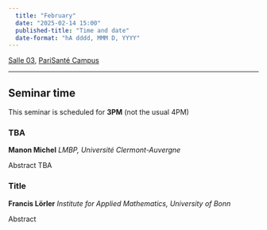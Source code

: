 ```yaml
---
  title: "February"
  date: "2025-02-14 15:00"
  published-title: "Time and date"
  date-format: "hA dddd, MMM D, YYYY"
---
```


[Salle 03](../../psc_rooms.qmd), [PariSanté Campus](https://maps.app.goo.gl/cpFoxoZgbT6HCV6x9)

------------------------------------------------------------------------

:::{.callout-tip}
## Seminar time

This seminar is scheduled for **3PM** (not the usual 4PM)
:::

### TBA

**Manon Michel** *LMBP, Université Clermont-Auvergne*

Abstract TBA

### Title

**Francis Lörler** *Institute for Applied Mathematics, University of Bonn*

Abstract
